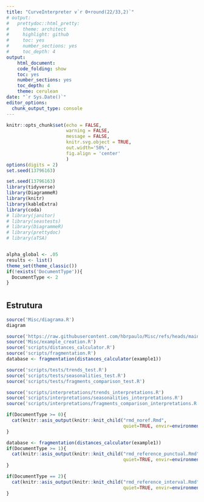 ```yaml
---
title: "CurveInterpreter v`r 0+round(22/33,2)`"
# output:
#   prettydoc::html_pretty:
#     theme: architect
#     highlight: github
#     toc: yes
#     number_sections: yes
#     toc_depth: 4
output:
    html_document:
    code_folding: show
    toc: yes
    number_sections: yes
    toc_depth: 4
    theme: cerulean
date: "`r Sys.Date()`"
editor_options: 
  chunk_output_type: console
---
```


```r
knitr::opts_chunk$set(echo = FALSE,
                      warning = FALSE,
                      message = FALSE,
                      knitr.svg.object = TRUE, 
                      out.width='50%',
                      fig.align = 'center'
                      )
options(digits = 2)
set.seed(13796163)
```

```r
set.seed(13796163)
library(tidyverse)
library(DiagrammeR)
library(knitr)
library(kableExtra)
library(coda)
# library(janitor)
# library(seastests)
# library(DiagrammeR)
# library(prettydoc)
# library(aTSA)


alpha_global <- .05
results <- list()
theme_set(theme_classic())
if(!exists('DocumentType')){
  DocumentType <- 2
}
```

# {.tabset .tabset-fade .tabset-pills}

## Estrutura

```r
source('Misc/diagrama.R')
diagram
```

```r
source('https://raw.githubusercontent.com/hbrpaulo/Misc/refs/heads/main/format_sig.R')
source('Misc/example_creation.R')
source('scripts/distances_calculator.R')
source('scripts/fragmentation.R')
database <- fragmentation(distances_calculator(example1))
```

```r
source('scripts/tests/trends_test.R')
source('scripts/tests/seasonalities_test.R')
source('scripts/tests/fragments_comparison_test.R')
```

```r
source('scripts/interpretations/trends_interpretations.R')
source('scripts/interpretations/seasonalities_interpretations.R')
source('scripts/interpretations/fragments_comparison_interpretations.R')
```


```r
if(DocumentType >= 0){
  cat(knitr::asis_output(knitr::knit_child("rmd_noref.Rmd", 
                                           quiet=TRUE, envir=environment())))
}
```

```r
database <- fragmentation(distances_calculator(example1))
if(DocumentType >= 1){
  cat(knitr::asis_output(knitr::knit_child("rmd_reference_punctual.Rmd",
                                           quiet=TRUE, envir=environment())))
}
```

```r
if(DocumentType == 2){
  cat(knitr::asis_output(knitr::knit_child("rmd_reference_interval.Rmd",
                                           quiet=TRUE, envir=environment())))
}
```

